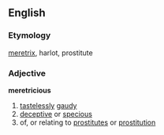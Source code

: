 ==English==
===Etymology===
{{L.}} [[meretrix]], harlot, prostitute
===Adjective===
'''meretricious'''
# [[tasteless]]ly [[gaudy]]
# [[deceptive]] or [[specious]]
# of, or relating to [[prostitute]]s or [[prostitution]]